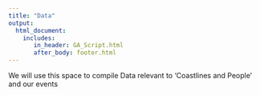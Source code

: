 ```yaml
---
title: "Data"
output: 
  html_document:
    includes:
       in_header: GA_Script.html
       after_body: footer.html
---
```


We will use this space to compile Data relevant to 'Coastlines and People' and our events